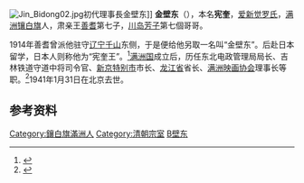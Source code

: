 [[File:Jin_Bidong02.jpg|thumb]]初代理事長金壁东]]
'''金壁东'''（{{bd|1896年||1941年||catIdx=Jin金}}），本名'''宪奎'''，[[爱新觉罗氏|爱新觉罗氏]]，[[满洲|满洲]][[镶白旗|镶白旗]]人，肃亲王[[善耆|善耆]]第七子，[[川岛芳子|川岛芳子]]第七個哥哥。

1914年善耆曾派他驻守[[辽宁|辽宁]][[千山|千山]]东侧，于是便给他另取一名叫“金壁东”。后赴日本留学，日本人则称他为“宪奎王”。<ref>{{cite book|title=《中华文史资料文库》|author=爱新觉罗·宪均|chapter=金壁辉其人}}</ref>[[满洲国|满洲国]]成立后，历任东北电政管理局局长、吉林铁道守道中将司令官、[[新京特别市|新京特别市]]市长、[[龙江省|龙江省]]省长、[[满洲映画协会|满洲映画协会]]理事长等职。<ref>{{cite book|title=《辛亥以来人物年里录》|author=邵延淼|publisher=江苏教育出版社}}</ref>1941年1月31日在北京去世。

== 参考资料 ==
{{reflist}}
{{长春市市长|伪}}
{{中国政治人物小作品}}

{{DEFAULTSORT:Jin金}}
[[Category:鑲白旗滿洲人|Category:鑲白旗滿洲人]]
[[Category:清朝宗室|Category:清朝宗室]]
[[Category:金姓|B壁东]]